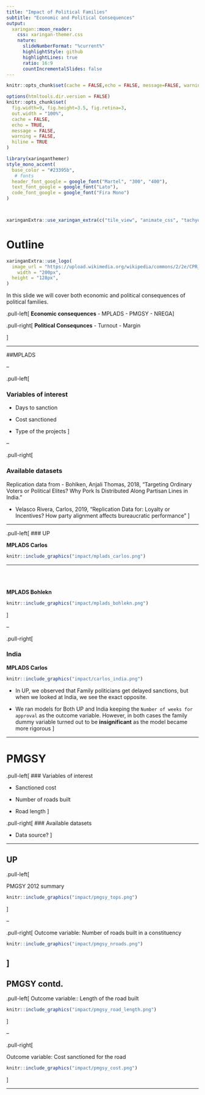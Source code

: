 ```yaml
---
title: "Impact of Political Families"
subtitle: "Economic and Political Consequences" 
output:
  xaringan::moon_reader:
    css: xaringan-themer.css
    nature:
      slideNumberFormat: "%current%"
      highlightStyle: github
      highlightLines: true
      ratio: 16:9
      countIncrementalSlides: false
---
```


```r

knitr::opts_chunk$set(cache = FALSE,echo = FALSE, message=FALSE, warning = FALSE)

options(htmltools.dir.version = FALSE)
knitr::opts_chunk$set(
  fig.width=9, fig.height=3.5, fig.retina=3,
  out.width = "100%",
  cache = FALSE,
  echo = TRUE,
  message = FALSE, 
  warning = FALSE,
  hiline = TRUE
)
```

```r
library(xaringanthemer)
style_mono_accent(
  base_color = "#23395b",
   # fonts
  header_font_google = google_font("Martel", "300", "400"),
  text_font_google = google_font("Lato"),
  code_font_google = google_font("Fira Mono")
)



xaringanExtra::use_xaringan_extra(c("tile_view", "animate_css", "tachyons"))

```


# Outline
```r
xaringanExtra::use_logo(
  image_url = "https://upload.wikimedia.org/wikipedia/commons/2/2e/CPR_logo_englishCLR.png",
    width = "200px",
  height = "128px",
)
```

In this slide we will cover both economic and political consequences of political families. 

.pull-left[
**Economic consequences**
- MPLADS
- PMGSY
- NREGA
]

.pull-right[
**Political Consequnces**
- Turnout
- Margin

]

---


##MPLADS

--

.pull-left[

### Variables of interest
- Days to sanction

- Cost sanctioned

- Type of the projects
]

--

.pull-right[


### Available datasets

Replication data from
- Bohlken, Anjali Thomas, 2018, “Targeting Ordinary Voters or Political Elites? Why Pork Is Distributed Along Partisan Lines in India.” 

- Velasco Rivera, Carlos, 2019, "Replication Data for: Loyalty or Incentives? How party alignment affects bureaucratic performance"
]

---

.pull-left[
### UP

**MPLADS Carlos**

```r
knitr::include_graphics("impact/mplads_carlos.png")
```


----

<br>
<br>

**MPLADS Bohlekn**

```r
knitr::include_graphics("impact/mplads_bohlekn.png")
```

]



--

.pull-right[



### India

**MPLADS Carlos**

```r
knitr::include_graphics("impact/carlos_india.png")
```

- In UP, we observed that Family politicians get delayed sanctions, but when we looked at India, we see the exact opposite.

- We ran models for Both UP and India keeping the `Number of weeks for approval` as the outcome variable. However, in both cases the family dummy variable turned out to be **insignificant** as the model became more rigorous
]


---

# PMGSY

.pull-left[
### Variables of interest

- Sanctioned cost

- Number of roads built

- Road length
]

.pull-right[
### Available datasets

- Data source?
]




---

## UP

.pull-left[

PMGSY 2012 summary

```r
knitr::include_graphics("impact/pmgsy_tops.png")
```

]

--

.pull-right[
Outcome variable: Number of roads built in a constituency 
```r
knitr::include_graphics("impact/pmgsy_nroads.png")
```
]
---

## PMGSY contd.
.pull-left[
Outcome variable:: Length of the road built
```r
knitr::include_graphics("impact/pmgsy_road_length.png")
```

]

--

.pull-right[

Outcome variable: Cost sanctioned for the road

```r
knitr::include_graphics("impact/pmgsy_cost.png")
```
]



---








